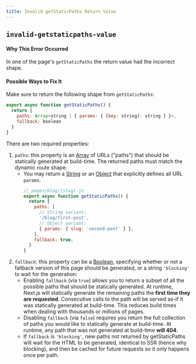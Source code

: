 ```yaml
---
title: Invalid getStaticPaths Return Value
---
```


## `invalid-getstaticpaths-value`

#### Why This Error Occurred

In one of the page's `getStaticPaths` the return value had the incorrect shape.

#### Possible Ways to Fix It

Make sure to return the following shape from `getStaticPaths`:

```js
export async function getStaticPaths() {
  return {
    paths: Array<string | { params: { [key: string]: string } }>,
    fallback: boolean
  }
}
```

There are two required properties:

1. `paths`: this property is an [Array](https://developer.mozilla.org/en-US/docs/Web/JavaScript/Reference/Global_Objects/Array) of URLs ("paths") that should be statically generated at build-time. The returned paths must match the dynamic route shape.
   - You may return a [String](https://developer.mozilla.org/en-US/docs/Web/JavaScript/Reference/Global_Objects/String) or an [Object](https://developer.mozilla.org/en-US/docs/Web/JavaScript/Reference/Global_Objects/Object) that explicitly defines all URL `params`.
     ```js
     // pages/blog/[slug].js
     export async function getStaticPaths() {
       return {
         paths: [
           // String variant:
           '/blog/first-post',
           // Object variant:
           { params: { slug: 'second-post' } },
         ],
         fallback: true,
       }
     }
     ```
1. `fallback`: this property can be a [Boolean](https://developer.mozilla.org/en-US/docs/Web/JavaScript/Reference/Global_Objects/Boolean), specifying whether or not a fallback version of this page should be generated, or a string `'blocking'` to wait for the generation:
   - Enabling `fallback` (via `true`) allows you to return a subset of all the possible paths that should be statically generated. At runtime, Next.js will statically generate the remaining paths the **first time they are requested**. Consecutive calls to the path will be served as-if it was statically generated at build-time. This reduces build times when dealing with thousands or millions of pages.
   - Disabling `fallback` (via `false`) requires you return the full collection of paths you would like to statically generate at build-time. At runtime, any path that was not generated at build-time **will 404**.
   - If `fallback` is `'blocking'`, new paths not returned by getStaticPaths will wait for the HTML to be generated, identical to SSR (hence why blocking), and then be cached for future requests so it only happens once per path.
